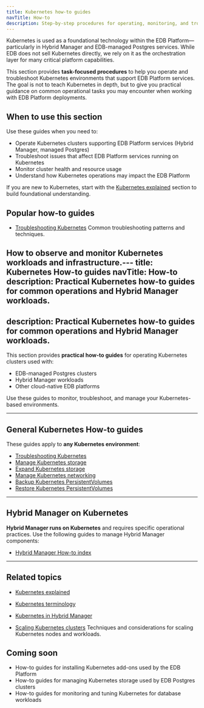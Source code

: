```yaml
---
title: Kubernetes how-to guides
navTitle: How-to
description: Step-by-step procedures for operating, monitoring, and troubleshooting Kubernetes environments used within the EDB Platform.
---
```


Kubernetes is used as a foundational technology within the EDB Platform—particularly in Hybrid Manager and EDB-managed Postgres services.
While EDB does not sell Kubernetes directly, we rely on it as the orchestration layer for many critical platform capabilities.

This section provides **task-focused procedures** to help you operate and troubleshoot Kubernetes environments that support EDB Platform services.
The goal is not to teach Kubernetes in depth, but to give you practical guidance on common operational tasks you may encounter when working with EDB Platform deployments.

## When to use this section

Use these guides when you need to:

-   Operate Kubernetes clusters supporting EDB Platform services (Hybrid Manager, managed Postgres)
-   Troubleshoot issues that affect EDB Platform services running on Kubernetes
-   Monitor cluster health and resource usage
-   Understand how Kubernetes operations may impact the EDB Platform

If you are new to Kubernetes, start with the [Kubernetes explained](/portal/kubernetes/learn/explained/kubernetes-explained) section to build foundational understanding.

## Popular how-to guides

-   [Troubleshooting Kubernetes](/portal/kubernetes/learn/how-to/troubleshooting-on-kubernetes)
    Common troubleshooting patterns and techniques.

How to observe and monitor Kubernetes workloads and infrastructure.---
title: Kubernetes How-to guides
navTitle: How-to
description: Practical Kubernetes how-to guides for common operations and Hybrid Manager workloads.
---

## description: Practical Kubernetes how-to guides for common operations and Hybrid Manager workloads.

This section provides **practical how-to guides** for operating Kubernetes clusters used with:

-   EDB-managed Postgres clusters
-   Hybrid Manager workloads
-   Other cloud-native EDB platforms

Use these guides to monitor, troubleshoot, and manage your Kubernetes-based environments.

* * *

## General Kubernetes How-to guides

These guides apply to **any Kubernetes environment**:

- [Troubleshooting Kubernetes](./troubleshooting-on-kubernetes)
- [Manage Kubernetes storage](./manage-kubernetes-storage)
- [Expand Kubernetes storage](./expand-kubernetes-storage)
- [Manage Kubernetes networking](./manage-kubernetes-networking)
- [Backup Kubernetes PersistentVolumes](./backup-kubernetes-pv)
- [Restore Kubernetes PersistentVolumes](./restore-kubernetes-pv)

* * *

## Hybrid Manager on Kubernetes

**Hybrid Manager runs on Kubernetes** and requires specific operational practices.
Use the following guides to manage Hybrid Manager components:

- [Hybrid Manager How-to index](./hybrid-manager)

* * *

## Related topics

- [Kubernetes explained](/portal/kubernetes/learn/explained)
- [Kubernetes terminology](/portal/kubernetes/learn/explained/terminology)
- [Kubernetes in Hybrid Manager](/portal/kubernetes/learn/explained/hybrid-manager/k8s-in-hybrid-manager)


-   [Scaling Kubernetes clusters](/portal/kubernetes/learn/how-to/scale-kubernetes-clusters)
    Techniques and considerations for scaling Kubernetes nodes and workloads.

## Coming soon

-   How-to guides for installing Kubernetes add-ons used by the EDB Platform
-   How-to guides for managing Kubernetes storage used by EDB Postgres clusters
-   How-to guides for monitoring and tuning Kubernetes for database workloads
